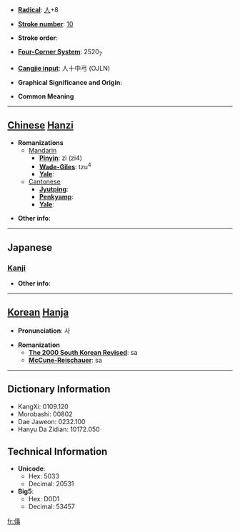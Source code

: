 * '''[[Wiktionary:Chinese radical index| Radical]]''': [[Wiktionary:Chinese radical index 人|人]]+8

* '''[[Wiktionary:Chinese total strokes index|Stroke number]]''': [[Wiktionary:Chinese total strokes index 10|10]]

* '''Stroke order''': 

* '''[[Wiktionary:Chinese four corner index|Four-Corner System]]''': 2520<sub>7</sub>

* '''[[Wiktionary:Chinese Cangjie index|Cangjie input]]''': 人十中弓 (OJLN)

* '''Graphical Significance and Origin''': 

* '''Common Meaning'''

----

== [[Chinese]] [[Hanzi]] ==

* '''Romanizations'''
** [[Mandarin]]
*** '''[[Pinyin]]''': zì (zi4)
*** '''[[Wade-Giles]]''': tzu<sup>4</sup>
*** '''[[Yale]]''': 
**[[Cantonese]]
***'''[[Jyutping]]''':
***'''[[Penkyamp]]''': 
***'''[[Yale]]''': 

* '''Other info''': 

----

==Japanese==
===[[Kanji]]===
{{kanji|on readings=[[し]] (shi)|kun readings=[[さす]] (sasu), [[さしこむ]] (sashikomu)}}

* '''Other info''':  

----

== [[Korean]] [[Hanja]] ==

* '''Pronunciation''': 사

* '''Romanization'''
** '''[[The 2000 South Korean Revised Romanization|The 2000 South Korean Revised]]''': sa
** '''[[McCune-Reischauer]]''': sa

----

== Dictionary Information ==

* KangXi: 0109.120
* Morobashi: 00802
* Dae Jaweon: 0232.100
* Hanyu Da Zidian: 10172.050

== Technical Information ==

* '''Unicode''':
** Hex: 5033
** Decimal: 20531
* '''Big5''':
** Hex: D0D1
** Decimal: 53457

[[fr:倳]]